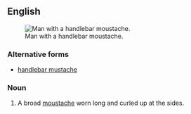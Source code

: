 ==English==
{{wikipedia}}
[[Image:Moustache.jpg|thumb|right|Man with a handlebar moustache.]]

===Alternative forms===
* {{italbrac|US}} [[handlebar mustache]]

===Noun===
{{en-noun|sg=[[handlebar]] [[moustache]]}}

# A broad [[moustache]] worn long and curled up at the sides.